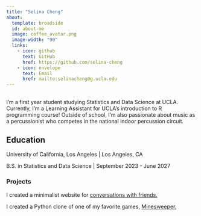 ```yaml
---
title: "Selina Cheng"
about:
  template: broadside
  id: about-me
  image: coffee_avatar.png
  image-width: "90"
  links:
    - icon: github
      text: GitHub
      href: https://github.com/selina-cheng
    - icon: envelope
      text: Email
      href: mailto:selinacheng@g.ucla.edu
---
```


##

::: {#about-me}

I'm a first year student studying Statistics and Data Science at UCLA. Currently, I'm a Learning Assistant for UCLA's introduction to R programming course! Outside of school, I'm also passionate about music as a percussionist who competes in the national indoor percussion circuit. 

## Education

University of California, Los Angeles | Los Angeles, CA

B.S. in Statistics and Data Science | September 2023 - June 2027

:::

### Projects

I created a minimalist website for [conversations with friends.](https://selina-cheng.github.io/questions-website/)

I created a Python clone of one of my favorite games, [Minesweeper.](https://github.com/selina-cheng/minesweeper)
